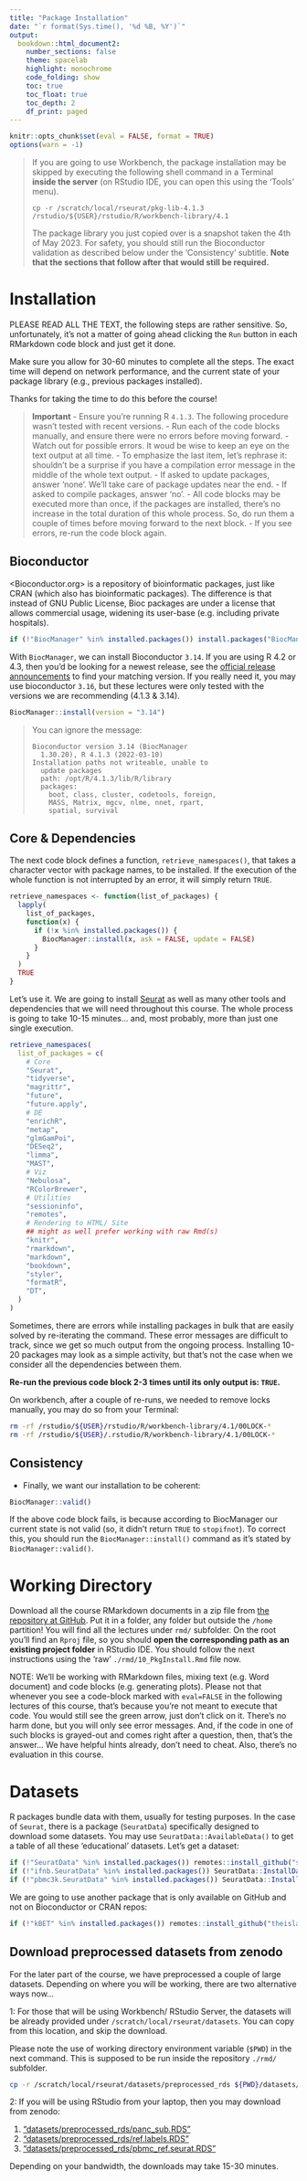 ```yaml
---
title: "Package Installation"
date: "`r format(Sys.time(), '%d %B, %Y')`"
output:
  bookdown::html_document2:
    number_sections: false
    theme: spacelab
    highlight: monochrome
    code_folding: show
    toc: true
    toc_float: true
    toc_depth: 2
    df_print: paged
---
```


```r
knitr::opts_chunk$set(eval = FALSE, format = TRUE)
options(warn = -1)
```

> If you are going to use Workbench, the package installation may be skipped by executing the following shell command in a Terminal **inside the server** (on RStudio IDE, you can open this using the 'Tools' menu).
>
> `cp -r /scratch/local/rseurat/pkg-lib-4.1.3 /rstudio/${USER}/rstudio/R/workbench-library/4.1`
>
> The package library you just copied over is a snapshot taken the 4th of May 2023. For safety, you should still run the Bioconductor validation as described below under the 'Consistency' subtitle. **Note that the sections that follow after that would still be required.**

# Installation

PLEASE READ ALL THE TEXT, the following steps are rather sensitive. So, unfortunately, it's not a matter of going ahead clicking the `Run` button in each RMarkdown code block and just get it done.

Make sure you allow for 30-60 minutes to complete all the steps. The exact time will depend on network performance, and the current state of your package library (e.g., previous packages installed).

Thanks for taking the time to do this before the course!

> **Important**
> - Ensure you're running R `4.1.3`. The following procedure wasn't tested with recent versions.
> - Run each of the code blocks manually, and ensure there were no errors before moving forward.
> - Watch out for possible errors. It woud be wise to keep an eye on the text output at all time.
> - To emphasize the last item, let's rephrase it: shouldn't be a surprise if you have a compilation error message in the middle of the whole text output.
> - If asked to update packages, answer 'none'. We'll take care of package updates near the end.
> - If asked to compile packages, answer 'no'.
> - All code blocks may be executed more than once, if the packages are installed, there's no increase in the total duration of this whole process. So, do run them a couple of times before moving forward to the next block.
> - If you see errors, re-run the code block again.

## Bioconductor

<Bioconductor.org> is a repository of bioinformatic packages, just like CRAN (which also has bioinformatic packages). The difference is that instead of GNU Public License, Bioc packages are under a license that allows commercial usage, widening its user-base (e.g. including private hospitals).

```r
if (!"BiocManager" %in% installed.packages()) install.packages("BiocManager")
```

With `BiocManager`, we can install Bioconductor `3.14`. If you are using R 4.2 or 4.3, then you'd be looking for a newest release, see the [official release announcements](https://bioconductor.org/about/release-announcements/) to find your matching version. If you really need it, you may use bioconductor `3.16`, but these lectures were only tested with the versions we are recommending (4.1.3 & 3.14).

```r
BiocManager::install(version = "3.14")
```

> You can ignore the message:
> 
> ```
> Bioconductor version 3.14 (BiocManager
>   1.30.20), R 4.1.3 (2022-03-10)
> Installation paths not writeable, unable to
>   update packages
>   path: /opt/R/4.1.3/lib/R/library
>   packages:
>     boot, class, cluster, codetools, foreign,
>     MASS, Matrix, mgcv, nlme, nnet, rpart,
>     spatial, survival
> ```

## Core & Dependencies

The next code block defines a function, `retrieve_namespaces()`, that takes a character vector with package names, to be installed. If the execution of the whole function is not interrupted by an error, it will simply return `TRUE`.

```r
retrieve_namespaces <- function(list_of_packages) {
  lapply(
    list_of_packages,
    function(x) {
      if (!x %in% installed.packages()) {
        BiocManager::install(x, ask = FALSE, update = FALSE)
      }
    }
  )
  TRUE
}
```

Let's use it. We are going to install [Seurat](https://satijalab.org/seurat/) as well as many other tools and dependencies that we will need throughout this course. The whole process is going to take 10-15 minutes... and, most probably, more than just one single execution.

```r
retrieve_namespaces(
  list_of_packages = c(
    # Core
    "Seurat",
    "tidyverse",
    "magrittr",
    "future",
    "future.apply",
    # DE
    "enrichR",
    "metap",
    "glmGamPoi",
    "DESeq2",
    "limma",
    "MAST",
    # Viz
    "Nebulosa",
    "RColorBrewer",
    # Utilities
    "sessioninfo",
    "remotes",
    # Rendering to HTML/ Site
    ## might as well prefer working with raw Rmd(s)
    "knitr",
    "rmarkdown",
    "markdown",
    "bookdown",
    "styler",
    "formatR",
    "DT",
  )
)
```

Sometimes, there are errors while installing packages in bulk that are easily solved by re-iterating the command. These error messages are difficult to track, since we get so much output from the ongoing process. Installing 10-20 packages may look as a simple activity, but that's not the case when we consider all the dependencies between them.

**Re-run the previous code block 2-3 times until its only output is: `TRUE`.**

On workbench, after a couple of re-runs, we needed to remove locks manually, you may do so from your Terminal:

```bash
rm -rf /rstudio/${USER}/rstudio/R/workbench-library/4.1/00LOCK-*
rm -rf /rstudio/${USER}/.rstudio/R/workbench-library/4.1/00LOCK-*
```


## Consistency

- Finally, we want our installation to be coherent:

```r
BiocManager::valid()
```

If the above code block fails, is because according to BiocManager our current state is not valid (so, it didn't return `TRUE` to `stopifnot`). To correct this, you should run the `BiocManager::install()` command as it's stated by `BiocManager::valid()`.

# Working Directory

Download all the course RMarkdown documents in a zip file from [the repository at GitHub](https://github.com/maxplanck-ie/Rseurat/archive/refs/heads/main.zip). Put it in a folder, any folder but outside the `/home` partition! You will find all the lectures under `rmd/` subfolder. On the root you'll find an `Rproj` file, so you should **open the corresponding path as an existing project folder** in RStudio IDE. You should follow the next instructions using the 'raw' `./rmd/10_PkgInstall.Rmd` file now.

NOTE: We'll be working with RMarkdown files, mixing text (e.g. Word document) and code blocks (e.g. generating plots). Please not that whenever you see a code-block marked with `eval=FALSE` in the following lectures of this course, that's because you're not meant to execute that code. You would still see the green arrow, just don't click on it. There's no harm done, but you will only see error messages. And, if the code in one of such blocks is grayed-out and comes right after a question, then, that's the answer... We have helpful hints already, don't need to cheat. Also, there's no evaluation in this course.

# Datasets

R packages bundle data with them, usually for testing purposes. In the case of `Seurat`, there is a package (`SeuratData`) specifically designed to download some datasets. You may use `SeuratData::AvailableData()` to get a table of all these 'educational' datasets. Let's get a dataset:

```r
if (!"SeuratData" %in% installed.packages()) remotes::install_github("satijalab/seurat-data")
if (!"ifnb.SeuratData" %in% installed.packages()) SeuratData::InstallData("ifnb")
if (!"pbmc3k.SeuratData" %in% installed.packages()) SeuratData::InstallData("pbmc3k")
```

We are going to use another package that is only available on GitHub and not on Bioconductor or CRAN repos:

```r
if (!"kBET" %in% installed.packages()) remotes::install_github("theislab/kBET")
```


## Download preprocessed datasets from zenodo

For the later part of the course, we have preprocessed a couple of large datasets. Depending on where you will be working, there are two alternative ways now...

1: For those that will be using Workbench/ RStudio Server, the datasets will be already provided under `/scratch/local/rseurat/datasets`. You can copy from this location, and skip the download.

Please note the use of working directory environment variable (`$PWD`) in the next command. This is supposed to be run inside the repository `./rmd/` subfolder.

```bash
cp -r /scratch/local/rseurat/datasets/preprocessed_rds ${PWD}/datasets/preprocessed_rds
```


2: If you will be using RStudio from your laptop, then you may download from zenodo:

1. ["datasets/preprocessed_rds/panc_sub.RDS"](https://zenodo.org/record/7848230/files/panc_sub.RDS?download=1)
1. ["datasets/preprocessed_rds/ref.labels.RDS"](https://zenodo.org/record/7845337/files/ref.labels.RDS?download=1)
1. ["datasets/preprocessed_rds/pbmc_ref.seurat.RDS"](https://zenodo.org/record/7845337/files/pbmc_ref.seurat.RDS?download=1)

Depending on your bandwidth, the downloads may take 15-30 minutes.

<!-- Note to teachers: be sure to keep up to date the zenodo links in here + in deploy.yml + the files at deep19:/scratch/local/datasets/preprocessed_rds/ -->

